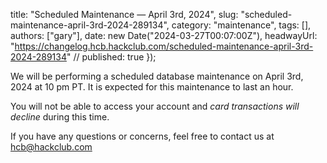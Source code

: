   title: "Scheduled Maintenance — April 3rd, 2024",
  slug: "scheduled-maintenance-april-3rd-2024-289134",
  category: "maintenance",
  tags: [],
  authors: ["gary"],
  date: new Date("2024-03-27T00:07:00Z"),
  headwayUrl: "https://changelog.hcb.hackclub.com/scheduled-maintenance-april-3rd-2024-289134" // published: true
});

We will be performing a scheduled database maintenance on April 3rd, 2024 at 10 pm PT. It is expected for this maintenance to last an hour.

You will not be able to access your account and _card transactions will decline_ during this time.

If you have any questions or concerns, feel free to contact us at hcb@hackclub.com
